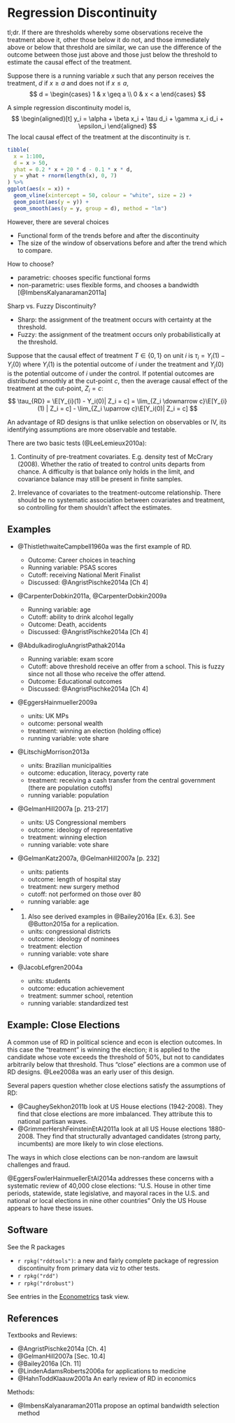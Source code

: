 # Regression Discontinuity

tl;dr. If there are thresholds whereby some observations receive the treatment above it, other those below it do not, and those immediately above or below that threshold are similar, we can use the difference of the outcome between those just above and those just below the threshold to estimate the causal effect of the treatment.

Suppose there is a running variable $x$ such that any person receives the treatment, $d$ if $x \geq a$ and does not if $x \leq a$,
$$
d = \begin{cases}
1 & x \geq a \\
0 & x < a 
\end{cases}
$$

A simple regression discontinuity model is,
$$
\begin{aligned}[t]
y_i = \alpha + \beta x_i + \tau d_i + \gamma x_i d_i + \epsilon_i
\end{aligned}
$$
The local causal effect of the treatment at the discontinuity is $\tau$.

```r
tibble(
  x = 1:100,
  d = x > 50,
  yhat = 0.2 * x + 20 * d - 0.1 * x * d,
  y = yhat + rnorm(length(x), 0, 7)
) %>%
ggplot(aes(x = x)) +
  geom_vline(xintercept = 50, colour = "white", size = 2) +
  geom_point(aes(y = y)) +
  geom_smooth(aes(y = y, group = d), method = "lm")

```

However, there are several choices

- Functional form of the trends before and after the discontinuity 
- The size of the window of observations before and after the trend which to compare.

How to choose?

- parametric: chooses specific functional forms
- non-parametric: uses flexible forms, and chooses a bandwidth [@ImbensKalyanaraman2011a]

Sharp vs. Fuzzy Discontinuity? 

- Sharp: the assignment of the treatment occurs with certainty at the threshold.
- Fuzzy: the assignment of the treatment occurs only probabilistically at the threshold.

Suppose that the causal effect of treatment $T \in \{0, 1\}$ on unit $i$ is $\tau_i = Y_i(1) - Y_i(0)$ where $Y_i(1)$ is the potential outcome of $i$ under the treatment and $Y_i(0)$ is the potential outcome of $i$ under the control.
If potential outcomes are distributed smoothly at the cut-point $c$, then the average causal effect of the treatment at the cut-point, $Z_i = c$:
$$
\tau_{RD} = \E[Y_{i}(1) - Y_i(0)| Z_i = c] = \lim_{Z_i \downarrow c}\E[Y_{i}(1) | Z_i = c] - \lim_{Z_i \uparrow c}\E[Y_i(0)| Z_i = c]
$$

An advantage of RD designs is that unlike selection on observables or IV, its identifying assumptions are more observable and testable.

There are two basic tests (@LeeLemieux2010a):

1. Continuity of pre-treatment covariates. E.g. density test of McCrary (2008). Whether the ratio of treated to control units departs from chance. A difficulty is that balance only holds in the limit, and covariance balance may still be present in finite samples. 

2. Irrelevance of covariates to the treatment-outcome relationship. There should be no systematic association between covariates and treatment, so controlling for them shouldn't affect the estimates.

## Examples

- @ThistlethwaiteCampbell1960a was the first example of RD. 
  
  - Outcome: Career choices in teaching
  - Running variable: PSAS scores
  - Cutoff: receiving National Merit Finalist
  - Discussed: @AngristPischke2014a [Ch 4]  
  
- @CarpenterDobkin2011a, @CarpenterDobkin2009a

  - Running variable: age
  - Cutoff: ability to drink alcohol legally
  - Outcome: Death, accidents
  - Discussed: @AngristPischke2014a [Ch 4]
  
- @AbdulkadirogluAngristPathak2014a

  - Running variable: exam score
  - Cutoff: above threshold receive an offer from a school. This is fuzzy since not all those who receive the offer attend.
  - Outcome: Educational outcomes
  - Discussed: @AngristPischke2014a [Ch 4]  

- @EggersHainmueller2009a

    - units: UK MPs
    - outcome: personal wealth
    - treatment: winning an election (holding office)
    - running variable: vote share
    
- @LitschigMorrison2013a

    - units: Brazilian municipalities
    - outcome: education, literacy, poverty rate
    - treatment: receiving a cash transfer from the central government (there are population cutoffs)
    - running variable: population

- @GelmanHill2007a [p. 213-217]

    - units: US Congressional members
    - outcome: ideology of representative
    - treatment: winning election
    - running variable: vote share
    
- @GelmanKatz2007a, @GelmanHill2007a [p. 232]

    - units: patients
    - outcome: length of hospital stay
    - treatment: new surgery method
    - cutoff: not performed on those over 80
    - running variable: age
    
- @LeeMorettiButler2004a. Also see derived examples in @Bailey2016a [Ex. 6.3]. See @Button2015a for a replication.

    - units: congressional districts
    - outcome: ideology of nominees
    - treatment: election
    - running variable: vote share

- @JacobLefgren2004a

    - units: students
    - outcome: education achievement
    - treatment: summer school, retention
    - running variable: standardized test
  
## Example: Close Elections

A common use of RD in political science and econ is election outcomes. 
In this case the "treatment" is winning the election; it is applied to the candidate whose vote exceeds the threshold of 50%, but not to candidates arbitrarily below that threshold.
Thus "close" elections are a common use of RD designs.
@Lee2008a was an early user of this design.

Several papers question whether close elections satisfy the assumptions of RD:

- @CaugheySekhon2011b look at US House elections (1942-2008). They find that close elections are more imbalanced. They attribute this to national partisan waves.
- @GrimmerHershFeinsteinEtAl2011a look at all US House elections 1880-2008. They find that structurally advantaged candidates (strong party, incumbents) are more likely to win close elections.

The ways in which close elections can be non-random are lawsuit challenges and fraud.

@EggersFowlerHainmuellerEtAl2014a addresses these concerns with a systematic review of 40,000 close elections:  "U.S. House in other time periods, statewide, state legislative, and mayoral races in the U.S. and national or local elections in nine other countries"
Only the US House appears to have these issues.
  
## Software

See the R packages

- `r rpkg("rddtools")`: a new and fairly complete package of regression discontinuity from primary data viz to other tests.
- `r rpkg("rdd")`
- `r rpkg("rdrobust")`

See entries in the [Econometrics](https://cran.r-project.org/web/views/Econometrics.html) task view.

## References

Textbooks and Reviews:

- @AngristPischke2014a [Ch. 4]
- @GelmanHill2007a [Sec. 10.4]
- @Bailey2016a [Ch. 11]
- @LindenAdamsRoberts2006a for applications to medicine
- @HahnToddKlaauw2001a An early review of RD in economics

Methods:

- @ImbensKalyanaraman2011a propose an optimal bandwidth selection method
